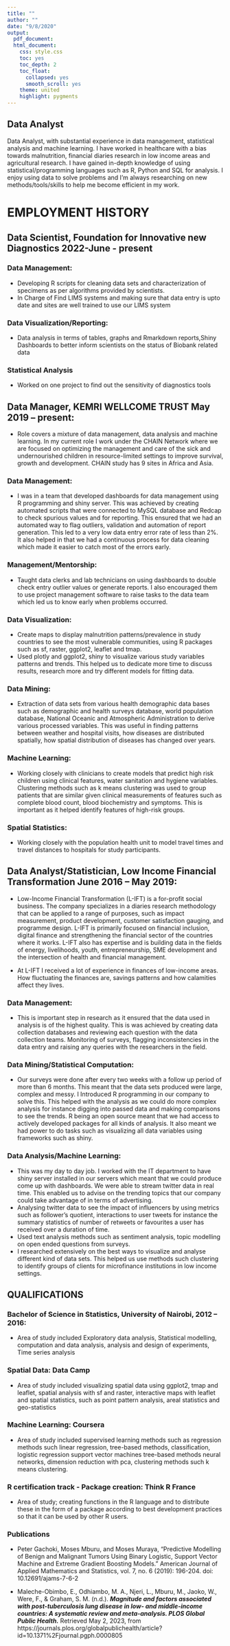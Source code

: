 ---
title: ""
author: ""
date: "9/8/2020"
output:
  pdf_document:
  html_document:
    css: style.css
    toc: yes
    toc_depth: 2
    toc_float:
      collapsed: yes
      smooth_scroll: yes
    theme: united
    highlight: pygments
---

```{=tex}
\begin{center}

Moses Mburu

Location: Kilifi, Kenya 

LinkedIn: https://www.linkedin.com/in/mmburu/

Blog: https://m-mburu.github.io/ 


\end{center}
```

## Data Analyst

Data Analyst, with substantial experience in data management, statistical analysis and machine learning. I have worked in healthcare with a bias towards malnutrition, financial diaries research in low income areas and agricultural research. I have gained in-depth knowledge of using statistical/programming languages such as R, Python and SQL for analysis. I enjoy using data to solve problems and I'm always researching on new methods/tools/skills to help me become efficient in my work.

# EMPLOYMENT HISTORY

## Data Scientist, Foundation for Innovative new Diagnostics 2022-June - present 

### Data Management:

- Developing R scripts for cleaning data sets and characterization of specimens as per algorithms provided by scientists. 
- In Charge of Find LIMS systems and making sure that data entry is upto date and sites are well trained to use our LIMS system 


### Data Visualization/Reporting: 

- Data analysis in terms of tables, graphs and Rmarkdown reports,Shiny Dashboards to better inform scientists on the status of Biobank related data 

### Statistical Analysis

- Worked on one project to find out the sensitivity of diagnostics tools

## Data Manager, KEMRI WELLCOME TRUST May 2019 -- present:

-   Role covers a mixture of data management, data analysis and machine learning. In my current role I work under the CHAIN Network where we are focused on optimizing the management and care of the sick and undernourished children in resource-limited settings to improve survival, growth and development. CHAIN study has 9 sites in Africa and Asia.

### Data Management:

-   I was in a team that developed dashboards for data management using R programming and shiny server. This was achieved by creating automated scripts that were connected to MySQL database and Redcap to check spurious values and for reporting. This ensured that we had an automated way to flag outliers, validation and automation of report generation. This led to a very low data entry error rate of less than 2%. It also helped in that we had a continuous process for data cleaning which made it easier to catch most of the errors early.

### Management/Mentorship:

-   Taught data clerks and lab technicians on using dashboards to double check entry outlier values or generate reports. I also encouraged them to use project management software to raise tasks to the data team which led us to know early when problems occurred.

### Data Visualization:

-   Create maps to display malnutrition patterns/prevalence in study countries to see the most vulnerable communities, using R packages such as sf, raster, ggplot2, leaflet and tmap.
-   Used plotly and ggplot2, shiny to visualize various study variables patterns and trends. This helped us to dedicate more time to discuss results, research more and try different models for fitting data.

### Data Mining:

-   Extraction of data sets from various health demographic data bases such as demographic and health surveys database, world population database, National Oceanic and Atmospheric Administration to derive various processed variables. This was useful in finding patterns between weather and hospital visits, how diseases are distributed spatially, how spatial distribution of diseases has changed over years.

### Machine Learning:

-   Working closely with clinicians to create models that predict high risk children using clinical features, water sanitation and hygiene variables. Clustering methods such as k means clustering was used to group patients that are similar given clinical measurements of features such as complete blood count, blood biochemistry and symptoms. This is important as it helped identify features of high-risk groups.

### Spatial Statistics:

-   Working closely with the population health unit to model travel times and travel distances to hospitals for study participants.

## Data Analyst/Statistician, Low Income Financial Transformation June 2016 -- May 2019:

-   Low-Income Financial Transformation (L-IFT) is a for-profit social business. The company specializes in a diaries research methodology that can be applied to a range of purposes, such as impact measurement, product development, customer satisfaction gauging, and programme design. L-IFT is primarily focused on financial inclusion, digital finance and strengthening the financial sector of the countries where it works. L-IFT also has expertise and is building data in the fields of energy, livelihoods, youth, entrepreneurship, SME development and the intersection of health and financial management.

-   At L-IFT I received a lot of experience in finances of low-income areas. How fluctuating the finances are, savings patterns and how calamities affect they lives.

### Data Management:

-   This is important step in research as it ensured that the data used in analysis is of the highest quality. This is was achieved by creating data collection databases and reviewing each question with the data collection teams. Monitoring of surveys, flagging inconsistencies in the data entry and raising any queries with the researchers in the field.

### Data Mining/Statistical Computation:

-   Our surveys were done after every two weeks with a follow up period of more than 6 months. This meant that the data sets produced were large, complex and messy. I Introduced R programming in our company to solve this. This helped with the analysis as we could do more complex analysis for instance digging into passed data and making comparisons to see the trends. R being an open source meant that we had access to actively developed packages for all kinds of analysis. It also meant we had power to do tasks such as visualizing all data variables using frameworks such as shiny.

### Data Analysis/Machine Learning:

-   This was my day to day job. I worked with the IT department to have shiny server installed in our servers which meant that we could produce come up with dashboards. We were able to stream twitter data in real time. This enabled us to advise on the trending topics that our company could take advantage of in terms of advertising.
-   Analysing twitter data to see the impact of influencers by using metrics such as follower's quotient, interactions to user tweets for instance the summary statistics of number of retweets or favourites a user has received over a duration of time.
-   Used text analysis methods such as sentiment analysis, topic modelling on open ended questions from surveys.
-   I researched extensively on the best ways to visualize and analyse different kind of data sets. This helped us use methods such clustering to identify groups of clients for microfinance institutions in low income settings.

## QUALIFICATIONS

### Bachelor of Science in Statistics, University of Nairobi, 2012 -- 2016:

-   Area of study included Exploratory data analysis, Statistical modelling, computation and data analysis, analysis and design of experiments, Time series analysis

### Spatial Data: Data Camp

-   Area of study included visualizing spatial data using ggplot2, tmap and leaflet, spatial analysis with sf and raster, interactive maps with leaflet and spatial statistics, such as point pattern analysis, areal statistics and geo-statistics

### Machine Learning: Coursera

-   Area of study included supervised learning methods such as regression methods such linear regression, tree-based methods, classification, logistic regression support vector machines tree-based methods neural networks, dimension reduction with pca, clustering methods such k means clustering.

### R certification track - Package creation: Think R France

- Area of study; creating functions in the R language and to distribute these in the form of a package according to best development practices so that it can be used by other R users.

### Publications

-   Peter Gachoki, Moses Mburu, and Moses Muraya, "Predictive Modelling of Benign and Malignant Tumors Using Binary Logistic, Support Vector Machine and Extreme Gradient Boosting Models." American Journal of Applied Mathematics and Statistics, vol. 7, no. 6 (2019): 196-204. doi: 10.12691/ajams-7-6-2

- Maleche-Obimbo, E., Odhiambo, M. A., Njeri, L., Mburu, M., Jaoko, W., Were, F., &amp; Graham, S. M. (n.d.). ***Magnitude and factors associated with post-tuberculosis lung disease in low- and middle-income countries: A systematic review and meta-analysis. PLOS Global Public Health.*** Retrieved May 2, 2023, from https://journals.plos.org/globalpublichealth/article?id=10.1371%2Fjournal.pgph.0000805 